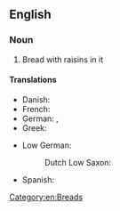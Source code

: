 ==English==

===Noun===
{{wikipedia}}
{{en-noun|-}}

# Bread with raisins in it

====Translations====
{{trans-top|raisin bread}}
* Danish: {{t|da|rosinbrød}}
* French: {{t+|fr|pain aux raisins|m}}
* German: {{t|de|Rosinenbrot|n}}, {{t+|de|Stuten|m}} {{qualifier|North German}}
* Greek: {{t+|el|σταφιδόψωμο|n|sc=Grek}}
{{trans-mid}}
* Low German:
*: Dutch Low Saxon: {{t|nds-nl|krentenstoete}}
* Spanish: {{t|es|pan de pasas|m}}
{{trans-bottom}}

[[Category:en:Breads]]